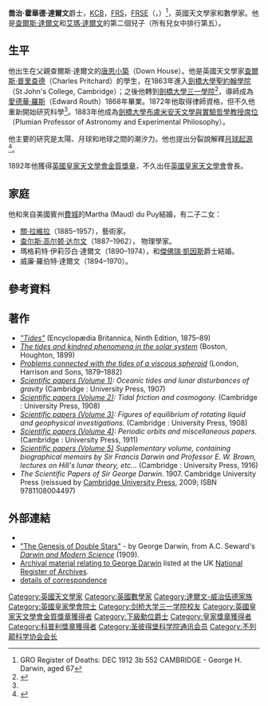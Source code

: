 {{Otheruses|乔治·达尔文 (足球运动员)}}
{{noteTA
|1=zh-cn:乔治;zh-tw:喬治;zh-hk:佐治;
}}
{{Infobox Scientist
|name              = 喬治·達爾文 爵士<br/>Sir George Darwin<br/><small>[[巴斯勳章|KCB]] [[皇家學會院士|FRS]] [[愛丁堡皇家學會會員|FRSE]]</small>
|image             = George_Darwin_sepia_tone.jpg
|image_size        = 240px
|caption           = 喬治·霍華德·達爾文爵士
|birth_date        = {{birth date|1845|07|09}}
|birth_place       = {{GB}}[[肯特郡|肯特郡]]{{link-en|道恩 (倫敦)|Downe|道恩}}（今屬[[大倫敦|大倫敦]]）
|death_date        = {{death date and age|1912|12|07|1845|07|09}}
|death_place       = {{GB}}[[劍橋郡|劍橋郡]][[劍橋|劍橋]]
|residence         = 
|citizenship       = 
|nationality       = {{GB}}
|ethnicity         = [[英格蘭人|英格蘭人]]
|field             = [[天文|天文]]和[[數學|數學]]
|work_institutions = 
|alma_mater        = [[劍橋大學|劍橋大學]]
|doctoral_advisor  = [[愛德華·羅斯|愛德華·羅斯]]
|doctoral_students = 
|known_for         = 
|author_abbrev_bot = 
|author_abbrev_zoo = 
|influences        = 
|influenced        = 
|prizes            = 1892年[[英國皇家天文學會金質獎章|英國皇家天文學會金質獎章]]
|footnotes         = 
|signature         =
}}

'''喬治·霍華德·達爾文'''爵士，[[巴斯勳章|KCB]]，[[皇家學會院士|FRS]]，[[愛丁堡皇家學會會員|FRSE]]（{{lang-en|Sir '''George Howard Darwin'''}}，{{bd|1845年|7月9日|1912年|12月7日|catIdx=D}}）<ref>GRO Register of Deaths: DEC 1912 3b 552 CAMBRIDGE - George H. Darwin, aged 67</ref>，英國天文學家和數學家。他是[[查爾斯·達爾文|查爾斯·達爾文]]和[[艾瑪·達爾文|艾瑪·達爾文]]的第二個兒子（所有兒女中排行第五）。

== 生平 ==
他出生在父親查爾斯·達爾文的[[唐恩小築|唐恩小築]]（Down House）。他是英國天文學家[[查爾斯·普里查德|查爾斯·普里查德]]（Charles Pritchard）的學生，在1863年進入[[劍橋大學聖約翰學院|劍橋大學聖約翰學院]]（St John's College, Cambridge）；之後他轉到[[劍橋大學三一學院|劍橋大學三一學院]]<ref name="Venn">{{Cite web |title=Darwin, George Howard |work=in Venn, J. & J. A., [[劍橋大學創建至1900年的著名校友|Alumni Cantabrigienses]], [[劍橋大學出版社|Cambridge University Press]], 10 vols, 1922–1958. |url=http://venn.lib.cam.ac.uk/cgi-bin/search.pl?sur=&suro=c&fir=&firo=c&cit=&cito=c&c=all&tex=DRWN863GH&sye=&eye=&col=all&maxcount=50 |accessdate=2010-09-10 |archive-date=2012-06-12 |archive-url=https://web.archive.org/web/20120612092517/http://venn.lib.cam.ac.uk/cgi-bin/search.pl?sur=&suro=c&fir=&firo=c&cit=&cito=c&c=all&tex=DRWN863GH&sye=&eye=&col=all&maxcount=50 |dead-url=yes }}</ref>，導師成為[[愛德華·羅斯|愛德華·羅斯]]（Edward Routh）1868年畢業。1872年他取得律師資格，但不久他重新開始研究科學<ref name="Venn"/>。1883年他成為[[劍橋大學|劍橋大學]][[布盧米安天文學與實驗哲學教授席位|布盧米安天文學與實驗哲學教授席位]]（Plumian Professor of Astronomy and Experimental Philosophy）。

他主要的研究是太陽、月球和地球之間的潮汐力。他也提出分裂說解釋[[月球的起源|月球起源]]<ref>{{Cite web |url=http://www.britannica.com/eb/article-9029407/Sir-George-Darwin |title=Britannica.com: Sir George Darwin |accessdate=2010-04-04 |archive-date=2008-06-10 |archive-url=https://web.archive.org/web/20080610063449/http://www.britannica.com/eb/article-9029407/Sir-George-Darwin |dead-url=no }}</ref>。

1892年他獲得[[英國皇家天文學會金質獎章|英國皇家天文學會金質獎章]]，不久出任[[英國皇家天文學會|英國皇家天文學會]]會長。

== 家庭 ==
他和來自美國賓州[[費城|費城]]的Martha (Maud) du Puy結婚，有二子二女：
* [[關·拉維拉|關·拉維拉]]（1885–1957），藝術家。 
* [[查尔斯·高尔顿·达尔文|查尔斯·高尔顿·达尔文]]（1887–1962）， 物理學家。
* 瑪格莉特·伊莉莎白·達爾文（1890–1974），和[[傑佛瑞·凱因斯|傑佛瑞·凱因斯]]爵士結婚。
* 威廉·羅伯特·達爾文（1894–1970）。

== 參考資料 ==
{{reflist}}

== 著作 ==
* ''[http://www.1902encyclopedia.com/T/TID/tides.html "Tides"]{{Wayback|url=http://www.1902encyclopedia.com/T/TID/tides.html |date=20110707062248 }}'' (Encyclopædia Britannica, Ninth Edition, 1875–89)
* ''[http://www.archive.org/details/tideskindredphen00darwuoft 	The tides and kindred phenomena in the solar system]'' (Boston, Houghton, 1899)
* ''[http://www.archive.org/details/problemsconnecte00darwrich Problems connected with the tides of a viscous spheroid]'' (London, Harrison and Sons, 1879–1882) 
* ''[http://www.archive.org/details/scientificpapers01darwrich Scientific papers (Volume 1)]: Oceanic tides and lunar disturbances of gravity'' (Cambridge : University Press, 1907)
* ''[http://www.archive.org/details/scientificpapers02darwrich Scientific papers (Volume 2)]: Tidal friction and cosmogony.''  (Cambridge : University Press, 1908)
* ''[http://www.archive.org/details/scientificpapers03darwrich Scientific papers (Volume 3)]: Figures of equilibrium of rotating liquid and geophysical investigations.'' (Cambridge : University Press, 1908) 
* ''[http://www.archive.org/details/scientificpapers04darwrich Scientific papers (Volume 4)]: Periodic orbits and miscellaneous papers.'' (Cambridge : University Press, 1911)
* ''[http://www.archive.org/details/scientificpapers05darwrich Scientific papers (Volume 5)]  Supplementary volume, containing biographical memoirs by Sir Francis Darwin and Professor E. W. Brown, lectures on Hill's lunar theory, etc...'' (Cambridge : University Press, 1916)
* ''The Scientific Papers of Sir George Darwin''. 1907. Cambridge University Press (reissued by [[Cambridge_University_Press|Cambridge University Press]], 2009; ISBN 9781108004497)

== 外部連結 ==
* {{MacTutor Biography|id=Darwin}}
* [http://www.stephenjaygould.org/library/modern-science/chapter28.html "The Genesis of Double Stars"]{{Wayback|url=http://www.stephenjaygould.org/library/modern-science/chapter28.html |date=20110606170700 }} - by George Darwin, from A.C. Seward's [http://www.stephenjaygould.org/library/seward_modern-science.html ''Darwin and Modern Science'']{{Wayback|url=http://www.stephenjaygould.org/library/seward_modern-science.html |date=20110606170717 }} (1909).
* [http://www.nationalarchives.gov.uk/nra/searches/subjectView.asp?ID=P7464 Archival material relating to George Darwin]{{Wayback|url=http://www.nationalarchives.gov.uk/nra/searches/subjectView.asp?ID=P7464 |date=20121013162348 }} listed at the UK [[英國國家檔案館|National Register of Archives]].
* [https://web.archive.org/web/20040513214342/http://www.nahste.ac.uk/cgi-bin/view_isad.pl?id=GB-0237-Sir-Archibald-Geikie-Gen-524-14&view=basic details of correspondence]

{{皇家奖章获得者}}
{{英国皇家天文学会金质奖章获得者}}
{{1901年至1950年科普利奖章获奖者}}

{{Authority control}}
{{DEFAULTSORT:Darwin, George}}
[[Category:英國天文學家|Category:英國天文學家]]
[[Category:英國數學家|Category:英國數學家]]
[[Category:達爾文-威治伍德家族|Category:達爾文-威治伍德家族]]
[[Category:英國皇家學會院士|Category:英國皇家學會院士]]
[[Category:剑桥大学三一学院校友|Category:剑桥大学三一学院校友]]
[[Category:英國皇家天文學會金質獎章獲得者|Category:英國皇家天文學會金質獎章獲得者]]
[[Category:下級勳位爵士|Category:下級勳位爵士]]
[[Category:皇家獎章獲得者|Category:皇家獎章獲得者]]
[[Category:科普利獎章獲得者|Category:科普利獎章獲得者]]
[[Category:圣彼得堡科学院通讯会员|Category:圣彼得堡科学院通讯会员]]
[[Category:不列颠科学协会会长|Category:不列颠科学协会会长]]